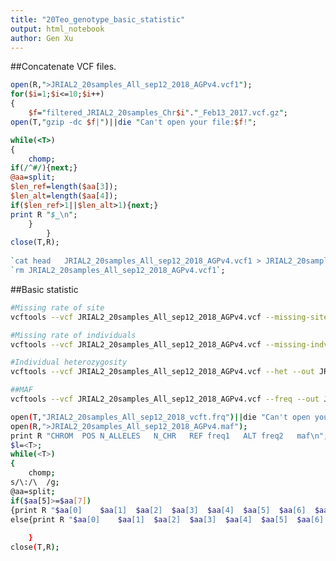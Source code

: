 ```yaml
---
title: "20Teo_genotype_basic_statistic"
output: html_notebook
author: Gen Xu
---
```

##Concatenate VCF files.
```perl
open(R,">JRIAL2_20samples_All_sep12_2018_AGPv4.vcf1");
for($i=1;$i<=10;$i++)
{
	$f="filtered_JRIAL2_20samples_Chr$i"."_Feb13_2017.vcf.gz";
open(T,"gzip -dc $f|")||die "Can't open your file:$f!";

while(<T>)
{
	chomp;
if(/^#/){next;}
@aa=split;
$len_ref=length($aa[3]); 
$len_alt=length($aa[4]); 
if($len_ref>1||$len_alt>1){next;}
print R "$_\n";
	}	
		}
close(T,R);	
	
`cat head 	JRIAL2_20samples_All_sep12_2018_AGPv4.vcf1 > JRIAL2_20samples_All_sep12_2018_AGPv4.vcf`;
`rm JRIAL2_20samples_All_sep12_2018_AGPv4.vcf1`;

```

##Basic statistic 
```bash
#Missing rate of site
vcftools --vcf JRIAL2_20samples_All_sep12_2018_AGPv4.vcf --missing-site --out JRIAL2_20samples_All_sep12_2018

#Missing rate of individuals
vcftools --vcf JRIAL2_20samples_All_sep12_2018_AGPv4.vcf --missing-indv --out JRIAL2_20samples_All_sep12_2018

#Individual heterozygosity
vcftools --vcf JRIAL2_20samples_All_sep12_2018_AGPv4.vcf --het --out JRIAL2_20samples_All_sep12_2018

##MAF
vcftools --vcf JRIAL2_20samples_All_sep12_2018_AGPv4.vcf --freq --out JRIAL2_20samples_All_sep12_2018

open(T,"JRIAL2_20samples_All_sep12_2018_vcft.frq")||die "Can't open your file!";
open(R,">JRIAL2_20samples_All_sep12_2018_AGPv4.maf");
print R "CHROM	POS	N_ALLELES	N_CHR	REF	freq1	ALT	freq2	maf\n";
$l=<T>;
while(<T>)
{
	chomp;
s/\:/\	/g;
@aa=split;
if($aa[5]>=$aa[7])
{print R "$aa[0]	$aa[1]	$aa[2]	$aa[3]	$aa[4]	$aa[5]	$aa[6]	$aa[7]	$aa[7]\n";}
else{print R "$aa[0]	$aa[1]	$aa[2]	$aa[3]	$aa[4]	$aa[5]	$aa[6]	$aa[7]	$aa[5]\n";}
	
	}
close(T,R);

```


